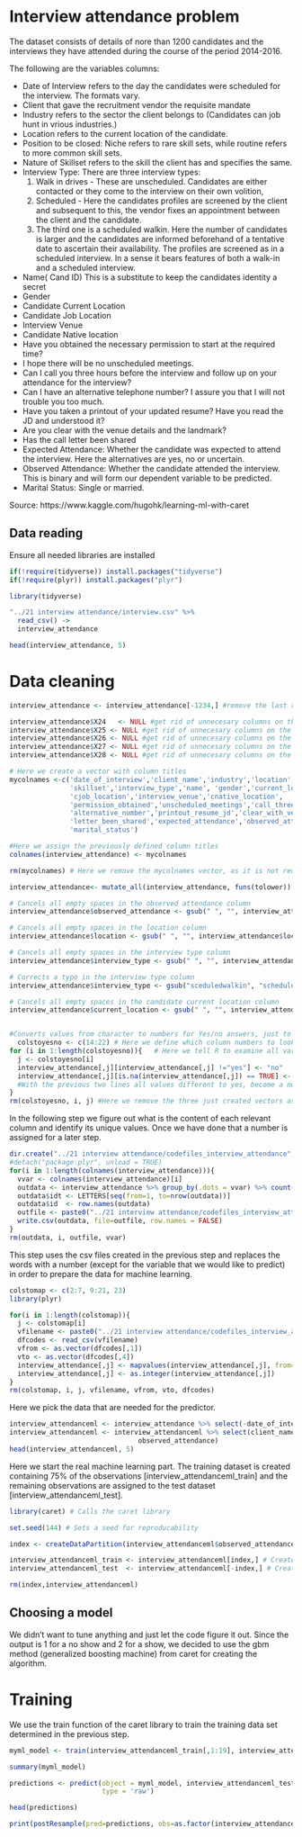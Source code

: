 # Interview attendance problem {#interview-attendance}

The dataset consists of details of nore than 1200 candidates and the interviews they have attended during the course of the period 2014-2016. 

The following are the variables columns:

- Date of Interview refers to the day the candidates were scheduled for the interview. The formats vary.
- Client that gave the recruitment vendor the requisite mandate
- Industry refers to the sector the client belongs to (Candidates can job hunt in vrious industries.)
- Location refers to the current location of the candidate.
- Position to be closed: Niche refers to rare skill sets, while routine refers to more common skill sets.
- Nature of Skillset refers to the skill the client has and specifies the same.
- Interview Type: There are three interview types: 
  1. Walk in drives - These are unscheduled. Candidates are either contacted or they come to the interview on their own volition, 
  2. Scheduled - Here the candidates profiles are screened by the client and subsequent to this, the vendor fixes an appointment between the client and the candidate. 
  3. The third one is a scheduled walkin. Here the number of candidates is larger and the candidates are informed beforehand of a tentative date to ascertain their availability. The profiles are screened as in a scheduled interview. In a sense it bears features of both a walk-in and a scheduled interview.
- Name( Cand ID) This is a substitute to keep the candidates identity a secret
- Gender
- Candidate Current Location
- Candidate Job Location
- Interview Venue
- Candidate Native location
- Have you obtained the necessary permission to start at the required time?
- I hope there will be no unscheduled meetings.
- Can I call you three hours before the interview and follow up on your attendance for the interview?
- Can I have an alternative telephone number? I assure you that I will not trouble you too much.
- Have you taken a printout of your updated resume? Have you read the JD and understood it?
- Are you clear with the venue details and the landmark?
- Has the call letter been shared
- Expected Attendance: Whether the candidate was expected to attend the interview. Here the alternatives are yes, no or uncertain.
- Observed Attendance: Whether the candidate attended the interview. This is binary and will form our dependent variable to be predicted.
- Marital Status: Single or married.

Source: https://www.kaggle.com/hugohk/learning-ml-with-caret

## Data reading

Ensure all needed libraries are installed

```r
if(!require(tidyverse)) install.packages("tidyverse")
if(!require(plyr)) install.packages("plyr")
```

```r
library(tidyverse)
```

```r
"../21 interview attendance/interview.csv" %>% 
  read_csv() ->
  interview_attendance

head(interview_attendance, 5)
```

# Data cleaning

```r

interview_attendance <- interview_attendance[-1234,] #remove the last row that contains only missing values

interview_attendance$X24   <- NULL #get rid of unnecesary columns on the right side
interview_attendance$X25 <- NULL #get rid of unnecesary columns on the right side
interview_attendance$X26 <- NULL #get rid of unnecesary columns on the right side
interview_attendance$X27 <- NULL #get rid of unnecesary columns on the right side
interview_attendance$X28 <- NULL #get rid of unnecesary columns on the right side

# Here we create a vector with column titles
mycolnames <-c('date_of_interview','client_name','industry','location','position',
               'skillset','interview_type','name', 'gender','current_location',
               'cjob_location','interview_venue','cnative_location',
               'permission_obtained','unscheduled_meetings','call_three_hours_before',
               'alternative_number','printout_resume_jd','clear_with_venue',
               'letter_been_shared','expected_attendance','observed_attendance',
               'marital_status')  

#Here we assign the previously defined column titles
colnames(interview_attendance) <- mycolnames 

rm(mycolnames) # Here we remove the mycolnames vector, as it is not required anymore

interview_attendance<- mutate_all(interview_attendance, funs(tolower)) # Sets all words to lower case

# Cancels all empty spaces in the observed attendance column
interview_attendance$observed_attendance <- gsub(" ", "", interview_attendance$observed_attendance)

# Cancels all empty spaces in the location column
interview_attendance$location <- gsub(" ", "", interview_attendance$location) 

# Cancels all empty spaces in the interview type column
interview_attendance$interview_type <- gsub(" ", "", interview_attendance$interview_type)

# Corrects a typo in the interview type column
interview_attendance$interview_type <- gsub("sceduledwalkin", "scheduledwalkin", interview_attendance$interview_type)

# Cancels all empty spaces in the candidate current location column
interview_attendance$current_location <- gsub(" ", "", interview_attendance$current_location)


#Converts values from character to numbers for Yes/no answers, just to keep things simple.
  colstoyesno <- c(14:22) # Here we define which column numbers to look at.
for (i in 1:length(colstoyesno)){   # Here we tell R to examine all variables in the previously defined columns
  j <- colstoyesno[i]
  interview_attendance[,j][interview_attendance[,j] !="yes"] <- "no"   
  interview_attendance[,j][is.na(interview_attendance[,j]) == TRUE] <- "no"
  #With the previous two lines all values different to yes, become a no, i.e. "uncertain" and "NA" are set to a "no".
}
rm(colstoyesno, i, j) #Here we remove the three just created vectors as a claen up.
```

In the following step we figure out what is the content of each relevant column and identify its unique values. Once we have done that a number is assigned for a later step.

```r
dir.create("../21 interview attendance/codefiles_interview_attendance", showWarnings = FALSE)
#detach("package:plyr", unload = TRUE)
for(i in 1:length(colnames(interview_attendance))){
  vvar <- colnames(interview_attendance)[i]
  outdata <- interview_attendance %>% group_by(.dots = vvar) %>% count(.dots = vvar)
  outdata$idt <- LETTERS[seq(from=1, to=nrow(outdata))]
  outdata$id  <- row.names(outdata)
  outfile <- paste0("../21 interview attendance/codefiles_interview_attendance/", vvar, ".csv")
  write.csv(outdata, file=outfile, row.names = FALSE)
}
rm(outdata, i, outfile, vvar)
```

This step uses the csv files created in the previous step and replaces the words with a number (except for the variable that we would like to predict) in order to prepare the data for machine learning.

```r
colstomap <- c(2:7, 9:21, 23)
library(plyr)

for(i in 1:length(colstomap)){
  j <- colstomap[i]
  vfilename <- paste0("../21 interview attendance/codefiles_interview_attendance/", colnames(interview_attendance)[j], ".csv")
  dfcodes <- read_csv(vfilename)
  vfrom <- as.vector(dfcodes[,1])
  vto <- as.vector(dfcodes[,4])
  interview_attendance[,j] <- mapvalues(interview_attendance[,j], from=vfrom, to=vto) #Items in interview_attendance[,j] that match items from will be replaced by items in to, matched by position.
  interview_attendance[,j] <- as.integer(interview_attendance[,j])
}
rm(colstomap, i, j, vfilename, vfrom, vto, dfcodes)
```

Here we pick the data that are needed for the predictor.

```r
interview_attendanceml <- interview_attendance %>% select(-date_of_interview, -name)
interview_attendanceml <- interview_attendanceml %>% select(client_name:expected_attendance, 
                                observed_attendance)
head(interview_attendanceml, 5)
```

Here we start the real machine learning part. The training dataset is created containing 75% of the observations [interview_attendanceml_train] and the remaining observations are assigned to the test dataset [interview_attendanceml_test].

```r

library(caret) # Calls the caret library

set.seed(144) # Sets a seed for reproducability

index <- createDataPartition(interview_attendanceml$observed_attendance, p=0.75, list=FALSE) #Creates an index vector of the length of all the observations

interview_attendanceml_train <- interview_attendanceml[index,] # Creates a subset of 75% of data for training dataset
interview_attendanceml_test  <- interview_attendanceml[-index,] # Creates a subset of the remaining 25% of data for test dataset

rm(index,interview_attendanceml)
```

## Choosing a model

We didn't want to tune anything and just let the code figure it out. Since the output is 1 for a no show and 2 for a show, we decided to use the gbm method (generalized boosting machine) from caret for creating the algorithm.

# Training

We use the train function of the caret library to train the training data set determined in the previous step.

```r
myml_model <- train(interview_attendanceml_train[,1:19], interview_attendanceml_train[,20], method='gbm')

summary(myml_model)

predictions <- predict(object = myml_model, interview_attendanceml_test,
                       type = 'raw')

head(predictions)

print(postResample(pred=predictions, obs=as.factor(interview_attendanceml_test[,20])))
```
